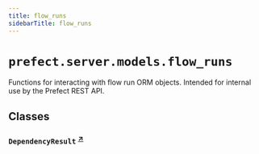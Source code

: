 ```yaml
---
title: flow_runs
sidebarTitle: flow_runs
---
```


# `prefect.server.models.flow_runs`



Functions for interacting with flow run ORM objects.
Intended for internal use by the Prefect REST API.


## Classes

### `DependencyResult` <sup><a href="https://github.com/PrefectHQ/prefect/blob/main/src/prefect/server/models/flow_runs.py#L374" target="_blank">↗</a></sup>
